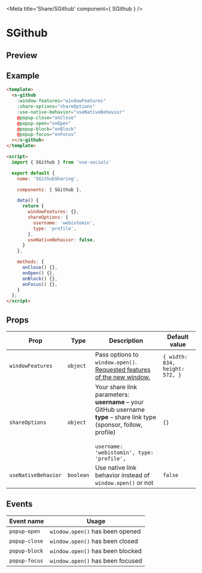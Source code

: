 
<Meta title='Share/SGithub' component={ SGithub } />

<style>{`
  .custom-preview .base-canvas {
    height: auto;
  }
`}</style>

# SGithub

## Preview

<Preview className="custom-preview">
  <Story id='share-sgithub--default' />
</Preview>

## Example

```html
<template>
  <s-github
    :window-features="windowFeatures"
    :share-options="shareOptions"
    :use-native-behavior="useNativeBehavior"
    @popup-close="onClose"
    @popup-open="onOpen"
    @popup-block="onBlock"
    @popup-focus="onFocus"
  ></s-github>
</template>

<script>
  import { SGithub } from 'vue-socials'

  export default {
    name: 'SGithubSharing',

    components: { SGithub },

    data() {
      return {
        windowFeatures: {},
        shareOptions: {
          username: 'webistomin',
          type: 'profile',
        },
        useNativeBehavior: false,
      }
    },

    methods: {
      onClose() {},
      onOpen() {},
      onBlock() {},
      onFocus() {},
    }
  };
</script>
```

## Props

| Prop | Type | Description | Default value |
| ------ | ------ | ------ | ------ |
`windowFeatures` | `object` | Pass options to `window.open()`. [Requested features of the new window.](https://developer.mozilla.org/en-US/docs/Web/API/Window/open#window_features) | `{ width: 834, height: 572, }`
`shareOptions` | `object` | Your share link parameters: <br /> **username** – your GitHub username <br /> **type** – share link type (sponsor, follow, profile) <br /> <br /> ```username: 'webistomin', type: 'profile',``` | `{}`
`useNativeBehavior` | `boolean` | Use native link behavior instead of `window.open()` or not | `false`

## Events

| Event name | Usage |
| ------ | ------ |
`popup-open` | `window.open()` has been opened |
`popup-close` | `window.open()` has been closed |
`popup-block` | `window.open()` has been blocked |
`popup-focus` | `window.open()` has been focused |

